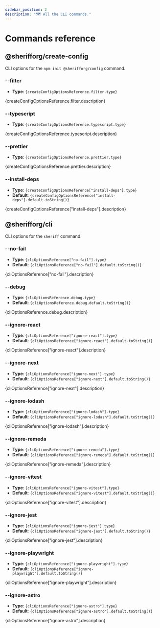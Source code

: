 ```yaml
---
sidebar_position: 2
description: "🗺️ All the CLI commands."
---
```



# Commands reference

## @sherifforg/create-config

CLI options for the `npm init @sherifforg/config` command.

### --filter

- **Type**: <code>{createConfigOptionsReference.filter.type}</code>

<p>{createConfigOptionsReference.filter.description}</p>

### --typescript

- **Type**: <code>{createConfigOptionsReference.typescript.type}</code>

<p>{createConfigOptionsReference.typescript.description}</p>

### --prettier

- **Type**: <code>{createConfigOptionsReference.prettier.type}</code>

<p>{createConfigOptionsReference.prettier.description}</p>

### --install-deps

- **Type**: <code>{createConfigOptionsReference["install-deps"].type}</code>
- **Default**: <code>{createConfigOptionsReference["install-deps"].default.toString()}</code>

<p>{createConfigOptionsReference["install-deps"].description}</p>

## @sherifforg/cli

CLI options for the `sheriff` command.

### --no-fail
- **Type**: <code>{cliOptionsReference["no-fail"].type}</code>
- **Default**: <code>{cliOptionsReference["no-fail"].default.toString()}</code>

<p>{cliOptionsReference["no-fail"].description}</p>

### --debug
- **Type**: <code>{cliOptionsReference.debug.type}</code>
- **Default**: <code>{cliOptionsReference.debug.default.toString()}</code>

<p>{cliOptionsReference.debug.description}</p>

### --ignore-react
- **Type**: <code>{cliOptionsReference["ignore-react"].type}</code>
- **Default**: <code>{cliOptionsReference["ignore-react"].default.toString()}</code>

<p>{cliOptionsReference["ignore-react"].description}</p>

### --ignore-next
- **Type**: <code>{cliOptionsReference["ignore-next"].type}</code>
- **Default**: <code>{cliOptionsReference["ignore-next"].default.toString()}</code>

<p>{cliOptionsReference["ignore-next"].description}</p>

### --ignore-lodash
- **Type**: <code>{cliOptionsReference["ignore-lodash"].type}</code>
- **Default**: <code>{cliOptionsReference["ignore-lodash"].default.toString()}</code>

<p>{cliOptionsReference["ignore-lodash"].description}</p>

### --ignore-remeda
- **Type**: <code>{cliOptionsReference["ignore-remeda"].type}</code>
- **Default**: <code>{cliOptionsReference["ignore-remeda"].default.toString()}</code>

<p>{cliOptionsReference["ignore-remeda"].description}</p>

### --ignore-vitest
- **Type**: <code>{cliOptionsReference["ignore-vitest"].type}</code>
- **Default**: <code>{cliOptionsReference["ignore-vitest"].default.toString()}</code>

<p>{cliOptionsReference["ignore-vitest"].description}</p>

### --ignore-jest
- **Type**: <code>{cliOptionsReference["ignore-jest"].type}</code>
- **Default**: <code>{cliOptionsReference["ignore-jest"].default.toString()}</code>

<p>{cliOptionsReference["ignore-jest"].description}</p>

### --ignore-playwright
- **Type**: <code>{cliOptionsReference["ignore-playwright"].type}</code>
- **Default**: <code>{cliOptionsReference["ignore-playwright"].default.toString()}</code>

<p>{cliOptionsReference["ignore-playwright"].description}</p>

### --ignore-astro
- **Type**: <code>{cliOptionsReference["ignore-astro"].type}</code>
- **Default**: <code>{cliOptionsReference["ignore-astro"].default.toString()}</code>

<p>{cliOptionsReference["ignore-astro"].description}</p>
